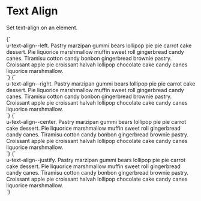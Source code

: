 
<Meta title="Utilities/Text align" />

# Text Align

Set text-align on an element.

<Canvas isColumn>
  <Story name="text-align--left">
    {`
      <div class="u-bg--secondary u-padding">
        <div class="u-bg--background u-text-align--left">u-text-align--left. Pastry marzipan gummi bears lollipop pie pie carrot cake dessert. Pie liquorice marshmallow muffin sweet roll gingerbread candy canes. Tiramisu cotton candy bonbon gingerbread brownie pastry. Croissant apple pie croissant halvah lollipop chocolate cake candy canes liquorice marshmallow.</div>
      </div>
    `}
  </Story>
  <Story name="text-align--right">
    {`
      <div class="u-bg--secondary u-padding">
        <div class="u-bg--background u-text-align--right">u-text-align--right. Pastry marzipan gummi bears lollipop pie pie carrot cake dessert. Pie liquorice marshmallow muffin sweet roll gingerbread candy canes. Tiramisu cotton candy bonbon gingerbread brownie pastry. Croissant apple pie croissant halvah lollipop chocolate cake candy canes liquorice marshmallow.</div>
      </div>
    `}
  </Story>
  <Story name="text-align--center">
    {`
      <div class="u-bg--secondary u-padding">
        <div class="u-bg--background u-text-align--center">u-text-align--center. Pastry marzipan gummi bears lollipop pie pie carrot cake dessert. Pie liquorice marshmallow muffin sweet roll gingerbread candy canes. Tiramisu cotton candy bonbon gingerbread brownie pastry. Croissant apple pie croissant halvah lollipop chocolate cake candy canes liquorice marshmallow.</div>
      </div>
    `}
  </Story>
  <Story name="text-align--justify">
    {`
      <div class="u-bg--secondary u-padding">
        <div class="u-bg--background u-text-align--justify">u-text-align--justify. Pastry marzipan gummi bears lollipop pie pie carrot cake dessert. Pie liquorice marshmallow muffin sweet roll gingerbread candy canes. Tiramisu cotton candy bonbon gingerbread brownie pastry. Croissant apple pie croissant halvah lollipop chocolate cake candy canes liquorice marshmallow.</div>
      </div>
    `}
  </Story>
</Canvas>
